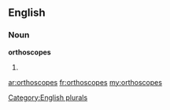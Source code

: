 ==English==

===Noun===
'''orthoscopes'''

# {{plural of|[[orthoscope]]}}

[[Category:English plurals]]

[[ar:orthoscopes]]
[[fr:orthoscopes]]
[[my:orthoscopes]]